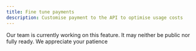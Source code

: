 ```yaml
---
title: Fine tune payments
description: Customise payment to the API to optimise usage costs
---
```


<Info>
  Our team is currently working on this feature. It may neither be public nor
  fully ready. We appreciate your patience
</Info>
